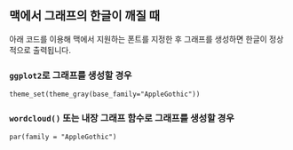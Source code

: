 ## 맥에서 그래프의 한글이 깨질 때

아래 코드를 이용해 맥에서 지원하는 폰트를 지정한 후 그래프를 생성하면 한글이 정상적으로 출력됩니다.

### `ggplot2`로 그래프를 생성할 경우

`theme_set(theme_gray(base_family="AppleGothic"))`

### `wordcloud()` 또는 내장 그래프 함수로 그래프를 생성할 경우

`par(family = "AppleGothic")`



